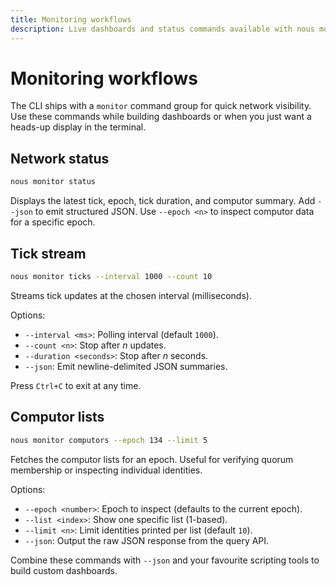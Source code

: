 ```yaml
---
title: Monitoring workflows
description: Live dashboards and status commands available with nous monitor.
---
```


# Monitoring workflows

The CLI ships with a `monitor` command group for quick network visibility. Use these commands while building dashboards or when you just want a heads-up display in the terminal.

## Network status

```bash
nous monitor status
```

Displays the latest tick, epoch, tick duration, and computor summary. Add `--json` to emit structured JSON. Use `--epoch <n>` to inspect computor data for a specific epoch.

## Tick stream

```bash
nous monitor ticks --interval 1000 --count 10
```

Streams tick updates at the chosen interval (milliseconds).

Options:

- `--interval <ms>`: Polling interval (default `1000`).
- `--count <n>`: Stop after *n* updates.
- `--duration <seconds>`: Stop after *n* seconds.
- `--json`: Emit newline-delimited JSON summaries.

Press `Ctrl+C` to exit at any time.

## Computor lists

```bash
nous monitor computors --epoch 134 --limit 5
```

Fetches the computor lists for an epoch. Useful for verifying quorum membership or inspecting individual identities.

Options:

- `--epoch <number>`: Epoch to inspect (defaults to the current epoch).
- `--list <index>`: Show one specific list (1-based).
- `--limit <n>`: Limit identities printed per list (default `10`).
- `--json`: Output the raw JSON response from the query API.

Combine these commands with `--json` and your favourite scripting tools to build custom dashboards.
